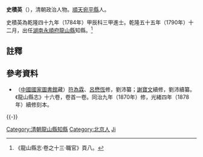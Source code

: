 '''史積英'''（{{bd|?||?|}}），清朝政治人物。[[順天府|順天]][[宛平縣|宛平縣]]人。

史積英為乾隆四十九年（1784年）甲辰科三甲進士。乾隆五十五年（1790年）十二月，出任[[湖南|湖南]][[永順府|永順府]][[龍山縣|龍山縣]]知縣。<ref>《龍山縣志·卷之十三·職官》頁八。</ref>

==註釋==
{{reflist}}

==參考資料==
*（[[中國國家圖書館|中國國家圖書館]]藏）[[符為霖|符為霖]]、[[呂懋恆|呂懋恆]]修，劉沛纂；[[謝寶文|謝寶文]]續修，劉沛續纂。《龍山縣志》十六卷，卷首一卷。同治九年（1870年）修，光緒四年（1878年）續修刻本。

{{-}}
{{start box}}
{{s-off}}
{{succession box|[[夏名陛|夏名陛]]|[[趙宗武|趙宗武]]|[[湖南|湖南]][[永順府|永順府]][[龍山縣|龍山縣]][[知縣|知縣]]（[[龍山縣知縣列表|列表]]）|<small>乾隆五十五年（1790年）十二月上任</small>}}
{{end box}}
{{乾隆四十九年甲辰科殿試金榜}}
{{DEFAULTSORT:Shi史}}
[[Category:清朝龍山縣知縣|Category:清朝龍山縣知縣]]
[[Category:北京人|Category:北京人]]
[[Category:史姓|Ji]]